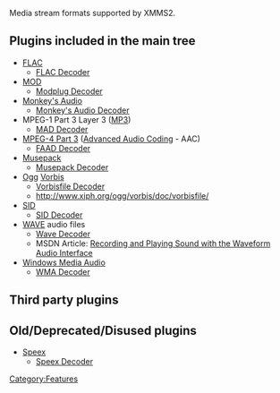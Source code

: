 Media stream formats supported by XMMS2.

== Plugins included in the main tree ==
* [[Wikipedia:FLAC | FLAC]]
** [[Component:FLAC | FLAC Decoder]]
* [[Wikipedia:MOD_(file_format) | MOD]]
** [[Component:modplug | Modplug Decoder]]
* [[Wikipedia:Monkey's_Audio| Monkey's Audio]]
** [[Component:mac | Monkey's Audio Decoder]]
* MPEG-1 Part 3 Layer 3 ([[Wikipedia:MP3 |MP3]])
** [[Component:mad | MAD Decoder]]
* [[Wikipedia:MPEG-4 Part 3 | MPEG-4 Part 3]] ([[Wikipedia:Advanced Audio Coding |Advanced Audio Coding]] - AAC)
** [[Component:faad | FAAD Decoder]]
* [[Wikipedia:Musepack | Musepack]]
** [[Component:musepack | Musepack Decoder]]
* [[Wikipedia:Ogg | Ogg]] [[Wikipedia:Vorbis | Vorbis]]
** [[Component:vorbis | Vorbisfile Decoder]]
** http://www.xiph.org/ogg/vorbis/doc/vorbisfile/
* [[Wikipedia:SID_(file_format) | SID]]
** [[Component:sid | SID Decoder]]
* [[Wikipedia:WAVE | WAVE]] audio files
** [[Component:wave | Wave Decoder]]
** MSDN Article: [http://msdn.microsoft.com/library/default.asp?url=/library/en-us/dnnetcomp/html/WaveInOut.asp Recording and Playing Sound with the Waveform Audio Interface]
* [[Wikipedia:Windows_Media_Audio | Windows Media Audio]]
** [[Component:wma | WMA Decoder]]

== Third party plugins ==

== Old/Deprecated/Disused plugins ==
* [[Wikipedia:Speex | Speex]]
** [[Component:speex | Speex Decoder]]

[[Category:Features]]